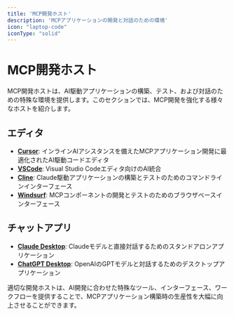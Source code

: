 ```yaml
---
title: 'MCP開発ホスト'
description: 'MCPアプリケーションの開発と対話のための環境'
icon: "laptop-code"
iconType: "solid"
---
```


# <Icon icon="laptop-code" iconType="solid" color="#3B82F6" /> MCP開発ホスト

MCP開発ホストは、AI駆動アプリケーションの構築、テスト、および対話のための特殊な環境を提供します。このセクションでは、MCP開発を強化する様々なホストを紹介します。

## <Icon icon="code" iconType="solid" /> エディタ

- <Icon icon="keyboard" iconType="solid" /> **[Cursor](/hosts/editors/cursor)**: インラインAIアシスタンスを備えたMCPアプリケーション開発に最適化されたAI駆動コードエディタ
- <Icon icon="puzzle-piece" iconType="solid" /> **[VSCode](/hosts/editors/vscode)**: Visual Studio Codeエディタ向けのAI統合
- <Icon icon="terminal" iconType="solid" /> **[Cline](/hosts/editors/cline)**: Claude駆動アプリケーションの構築とテストのためのコマンドラインインターフェース
- <Icon icon="wind" iconType="solid" /> **[Windsurf](/hosts/chat-apps/windsurf)**: MCPコンポーネントの開発とテストのためのブラウザベースインターフェース

## <Icon icon="message" iconType="solid" /> チャットアプリ

- <Icon icon="desktop" iconType="solid" /> **[Claude Desktop](/hosts/chat-apps/claude-desktop)**: Claudeモデルと直接対話するためのスタンドアロンアプリケーション
- <Icon icon="comment" iconType="solid" /> **[ChatGPT Desktop](/hosts/chat-apps/chatgpt-desktop)**: OpenAIのGPTモデルと対話するためのデスクトップアプリケーション

適切な開発ホストは、AI開発に合わせた特殊なツール、インターフェース、ワークフローを提供することで、MCPアプリケーション構築時の生産性を大幅に向上させることができます。 